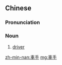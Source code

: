 {{also|车手}}
==Chinese==
{{zh-forms|s=车手}}

===Pronunciation===
{{zh-pron
|m=chēshǒu
|c=ce1 sau2
|mn=chhia-chhiú
|cat=n
}}

===Noun===
{{zh-noun}}

# [[driver]]

[[zh-min-nan:車手]]
[[mg:車手]]